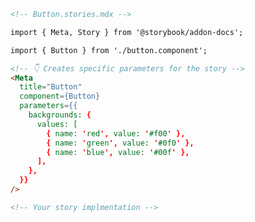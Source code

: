 ```md
<!-- Button.stories.mdx -->

import { Meta, Story } from '@storybook/addon-docs';

import { Button } from './button.component';

<!-- 👇 Creates specific parameters for the story -->
<Meta
  title="Button"
  component={Button}
  parameters={{
    backgrounds: {
      values: [
        { name: 'red', value: '#f00' },
        { name: 'green', value: '#0f0' },
        { name: 'blue', value: '#00f' },
      ],
    },
  }}
/>

<!-- Your story implmentation -->
```